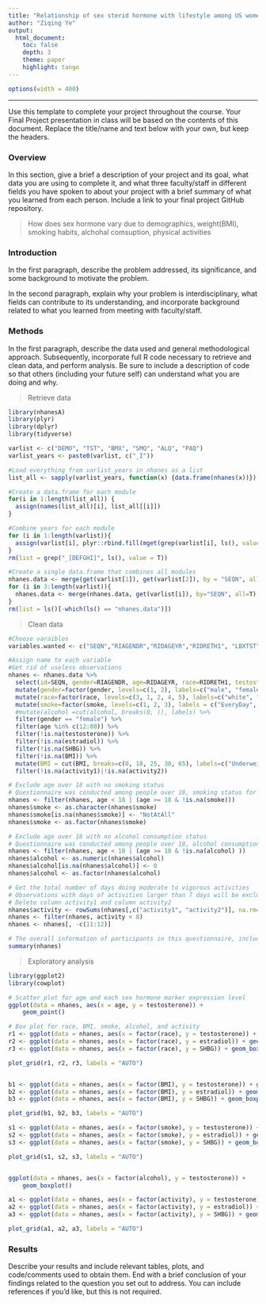 ```yaml
---
title: "Relationship of sex sterid hormone with lifestyle among US women"
author: "Ziqing Ye"
output: 
  html_document:
    toc: false 
    depth: 3 
    theme: paper 
    highlight: tango
---
```

```r
options(width = 400)
```  
***
Use this template to complete your project throughout the course. Your Final Project presentation in class will be based on the contents of this document. Replace the title/name and text below with your own, but keep the headers.

### Overview
In this section, give a brief a description of your project and its goal, what data you are using to complete it, and what three faculty/staff in different fields you have spoken to about your project with a brief summary of what you learned from each person. Include a link to your final project GitHub repository.

> How does sex hormone vary due to demographics, weight(BMI), smoking habits, alchohal comsuption, physical activities



### Introduction 
In the first paragraph, describe the problem addressed, its significance, and some background to motivate the problem.

In the second paragraph, explain why your problem is interdisciplinary, what fields can contribute to its understanding, and incorporate background related to what you learned from meeting with faculty/staff.

> 

### Methods
In the first paragraph, describe the data used and general methodological approach. Subsequently, incorporate full R code necessary to retrieve and clean data, and perform analysis. Be sure to include a description of code so that others (including your future self) can understand what you are doing and why. 

> Retrieve data

```r
library(nhanesA) 
library(plyr)
library(dplyr)
library(tidyverse)

varlist <- c("DEMO", "TST", "BMX", "SMQ", "ALQ", "PAQ") 
varlist_years <- paste0(varlist, c("_I"))

#Load everything from varlist_years in nhanes as a list
list_all <- sapply(varlist_years, function(x) {data.frame(nhanes(x))}) 

#Create a data.frame for each module
for(i in 1:length(list_all)) {
  assign(names(list_all)[i], list_all[[i]])
} 

#Combine years for each module
for (i in 1:length(varlist)){
  assign(varlist[i], plyr::rbind.fill(mget(grep(varlist[i], ls(), value = T))))
} 
rm(list = grep("_[DEFGHI]", ls(), value = T))

#Create a single data.frame that combines all modules 
nhanes.data <- merge(get(varlist[1]), get(varlist[2]), by = "SEQN", all = T)
for (i in 3:length(varlist)){
  nhanes.data <- merge(nhanes.data, get(varlist[i]), by="SEQN", all=T)
} 
rm(list = ls()[-which(ls() == "nhanes.data")])

```

> Clean data

```r
#Choose varaibles
variables.wanted <- c("SEQN","RIAGENDR","RIDAGEYR","RIDRETH1", "LBXTST", "LBXEST", "LBXSHBG", "BMXBMI", "SMQ040", "ALQ120Q", "PAQ610", "PAQ620")

#Assign name to each variable
#Get rid of useless observations
nhanes <- nhanes.data %>%
  select(id=SEQN, gender=RIAGENDR, age=RIDAGEYR, race=RIDRETH1, testosterone=LBXTST, estradiol=LBXEST, SHBG=LBXSHBG, BMI=BMXBMI, smoke=SMQ040, alcohol=ALQ120Q, activity1=PAQ610, activity2=PAQ620) %>%
  mutate(gender=factor(gender, levels=c(1, 2), labels=c("male", "female"))) %>%
  mutate(race=factor(race, levels=c(3, 1, 2, 4, 5), labels=c("white", "MexicanAmerican", "Hispanic", "black", "other"))) %>%
  mutate(smoke=factor(smoke, levels=c(1, 2, 3), labels = c("EveryDay", "SomeDays", "NotAtAll"))) %>%
  #mutate(alcohol =cut(alcohol, breaks(0, )), labels) %>%
  filter(gender == "female") %>%
  filter(age %in% c(12:80)) %>%
  filter(!is.na(testosterone)) %>%
  filter(!is.na(estradiol)) %>%
  filter(!is.na(SHBG)) %>%
  filter(!is.na(BMI)) %>%
  mutate(BMI = cut(BMI, breaks=c(0, 18, 25, 30, 65), labels=c("Underweight", "NormalWeight", "Overweight", "Obese"))) %>%
  filter(!is.na(activity1)|!is.na(activity2))

# Exclude age over 18 with no smoking status
# Questionnaire was conducted among people over 18, smoking status for observations whose age are under 18 would be assigned to "NotAtAll"
nhanes <- filter(nhanes, age < 18 | (age >= 18 & !is.na(smoke)))
nhanes$smoke <- as.character(nhanes$smoke)
nhanes$smoke[is.na(nhanes$smoke)] <- "NotAtAll"
nhanes$smoke <- as.factor(nhanes$smoke)

# Exclude age over 18 with no alcohol consumption status
# Questionnaire was conducted among people over 18, alcohol consumption status for observations whose age are under 18 would be assigned to “0”, which means never drink alcohol
nhanes <- filter(nhanes, age < 18 | (age >= 18 & !is.na(alcohol) ))
nhanes$alcohol <- as.numeric(nhanes$alcohol)
nhanes$alcohol[is.na(nhanes$alcohol)] <- 0
nhanes$alcohol <- as.factor(nhanes$alcohol)

# Get the total number of days doing moderate to vigorous activities
# Observations with days of activities larger than 7 days will be excluded
# Delete column activity1 and column activity2
nhanes$activity <- rowSums(nhanes[,c("activity1", "activity2")], na.rm=TRUE)
nhanes <- filter(nhanes, activity < 8)
nhanes <- nhanes[, -c(11:12)]

# The overall information of participants in this questionnaire, including gender, age, race, testosterone level, estradiol level, SHBG level, BMI level, smoking status, alcohol consumption and physical activity
summary(nhanes)

```

> Exploratory analysis

```r
library(ggplot2)
library(cowplot)

# Scatter plot for age and each sex hormone marker expression level
ggplot(data = nhanes, aes(x = age, y = testosterone)) +
    geom_point()

# Box plot for race, BMI, smoke, alcohol, and activity
r1 <- ggplot(data = nhanes, aes(x = factor(race), y = testosterone)) + geom_boxplot()
r2 <- ggplot(data = nhanes, aes(x = factor(race), y = estradiol)) + geom_boxplot()
r3 <- ggplot(data = nhanes, aes(x = factor(race), y = SHBG)) + geom_boxplot()

plot_grid(r1, r2, r3, labels = "AUTO")


b1 <- ggplot(data = nhanes, aes(x = factor(BMI), y = testosterone)) + geom_boxplot()
b2 <- ggplot(data = nhanes, aes(x = factor(BMI), y = estradiol)) + geom_boxplot()
b3 <- ggplot(data = nhanes, aes(x = factor(BMI), y = SHBG)) + geom_boxplot()

plot_grid(b1, b2, b3, labels = "AUTO")

s1 <- ggplot(data = nhanes, aes(x = factor(smoke), y = testosterone)) + geom_boxplot()
s2 <- ggplot(data = nhanes, aes(x = factor(smoke), y = estradiol)) + geom_boxplot()
s3 <- ggplot(data = nhanes, aes(x = factor(smoke), y = SHBG)) + geom_boxplot()

plot_grid(s1, s2, s3, labels = "AUTO")


ggplot(data = nhanes, aes(x = factor(alcohol), y = testosterone)) +
    geom_boxplot()

a1 <- ggplot(data = nhanes, aes(x = factor(activity), y = testosterone)) + geom_boxplot()
a2 <- ggplot(data = nhanes, aes(x = factor(activity), y = estradiol)) + geom_boxplot()
a3 <- ggplot(data = nhanes, aes(x = factor(activity), y = SHBG)) + geom_boxplot()

plot_grid(a1, a2, a3, labels = "AUTO")
```

### Results
Describe your results and include relevant tables, plots, and code/comments used to obtain them. End with a brief conclusion of your findings related to the question you set out to address. You can include references if you'd like, but this is not required.

